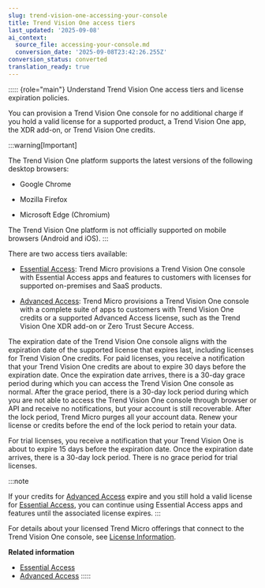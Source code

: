 ```yaml
---
slug: trend-vision-one-accessing-your-console
title: Trend Vision One access tiers
last_updated: '2025-09-08'
ai_context:
  source_file: accessing-your-console.md
  conversion_date: '2025-09-08T23:42:26.255Z'
conversion_status: converted
translation_ready: true
---
```


::::: {role="main"}
Understand Trend Vision One access tiers and license expiration policies.

You can provision a Trend Vision One console for no additional charge if you hold a valid license for a supported product, a Trend Vision One app, the XDR add-on, or Trend Vision One credits.

:::warning[Important]

The Trend Vision One platform supports the latest versions of the following desktop browsers:

- Google Chrome

- Mozilla Firefox

- Microsoft Edge (Chromium)

The Trend Vision One platform is not officially supported on mobile browsers (Android and iOS).
:::

There are two access tiers available:

- [Essential Access](essential-access.mdx): Trend Micro provisions a Trend Vision One console with Essential Access apps and features to customers with licenses for supported on-premises and SaaS products.

- [Advanced Access](advanced-access.mdx): Trend Micro provisions a Trend Vision One console with a complete suite of apps to customers with Trend Vision One credits or a supported Advanced Access license, such as the Trend Vision One XDR add-on or Zero Trust Secure Access.

The expiration date of the Trend Vision One console aligns with the expiration date of the supported license that expires last, including licenses for Trend Vision One credits. For paid licenses, you receive a notification that your Trend Vision One credits are about to expire 30 days before the expiration date. Once the expiration date arrives, there is a 30-day grace period during which you can access the Trend Vision One console as normal. After the grace period, there is a 30-day lock period during which you are not able to access the Trend Vision One console through browser or API and receive no notifications, but your account is still recoverable. After the lock period, Trend Micro purges all your account data. Renew your license or credits before the end of the lock period to retain your data.

For trial licenses, you receive a notification that your Trend Vision One is about to expire 15 days before the expiration date. Once the expiration date arrives, there is a 30-day lock period. There is no grace period for trial licenses.

:::note

If your credits for [Advanced Access](advanced-access.mdx) expire and you still hold a valid license for [Essential Access](essential-access.mdx), you can continue using Essential Access apps and features until the associated license expires.
:::

For details about your licensed Trend Micro offerings that connect to the Trend Vision One console, see [License Information](license-information.mdx).

**Related information**

- [Essential Access](essential-access.md "Use an existing license to access a Trend Vision One console with a limited but powerful set of apps and features.")
- [Advanced Access](advanced-access.md "Access the full suite of Trend Vision One apps and features.")
:::::
